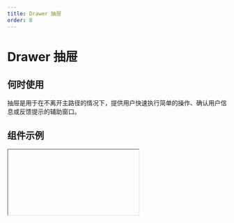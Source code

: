 ```yaml
---
title: Drawer 抽屉
order: 8
---
```


# Drawer 抽屉

## 何时使用

抽屉是用于在不离开主路径的情况下，提供用户快速执行简单的操作、确认用户信息或反馈提示的辅助窗口。

## 组件示例


<Iframe url="https://www.aliwork.com/developer/drawer-v2?isRenderNav=false" />

## 组件属性


<AttrTable
  dataSource={[
    {
      code: 'title',
      type: 'string',
      default: `'Drawer标题'`,
      desc: '抽屉标题',
    },
    {
      code: 'width',
      type: 'number',
      default: '-',
      desc: '抽屉框宽度',
    },
    {
      code: 'height',
      type: 'number',
      default: '-',
      desc: '抽屉框高度',
    },
    {
      code: 'visible',
      type: 'boolean',
      default: 'false',
      desc: '抽屉是否显示',
    },
    {
      code: 'hasMask',
      type: 'boolean',
      default: 'true',
      desc: '遮罩是否显示',
    },
    {
      code: 'placement',
      type: `'right' | 'top' | 'bottom' | 'left'`,
      default: `'right'`,
      desc: 'Drawer弹出位置',
    },
    {
      code: 'closeable',
      type: `'esc' | 'mask'`,
      default: `'esc'`,
      desc: '关闭对话框方式，esc：点击 ESC 按键关闭、mask：点击遮罩关闭',
    },
    {
      code: 'footer',
      type: 'boolean',
      default: 'true',
      desc: '底部按钮是否显示',
    },
    {
      code: 'footerAlign',
      type: `'left' | 'center' | 'right'`,
      default: `'right'`,
      desc: '对话框确定按钮和取消按钮对齐方式',
    },
    {
      code: 'footerActions',
      type: `'cancel,ok' | 'cancel,ok' | 'ok' | 'cancel'`,
      default: `'cancel,ok'`,
      desc: '对话框底部默认按钮排列方式，cancel代表取消按钮，ok代表确定按钮',
    },
    {
      code: 'onOk',
      type: '() => void',
      default: '-',
      desc: '点击确定按钮时事件',
    },
    {
      code: 'onCancel',
      type: '() => void',
      default: '-',
      desc: '点击取消按钮时事件',
    },
    {
      code: 'onClose',
      type: '() => void',
      default: '-',
      desc: 'Drawer关闭时事件',
    },
    {
      code: 'afterClose',
      type: '() => void',
      default: '-',
      desc: 'Drawer关闭后事件',
    },
    {
      code: 'afterOpen',
      type: '() => void',
      default: '-',
      desc: 'Drawer打开后事件',
    },
    {
      code: 'confirmStyle',
      type: `'primary' | 'warning' | 'ghostLight' | 'ghostDark'`,
      default: `'primary'`,
      desc: '确定按钮类型，参考 **Button** 组件的[文档](/docs/components/basic/button#组件属性)',
    },
    {
      code: 'cancelText',
      type: 'string',
      default: `'取消'`,
      desc: '取消按钮文案',
    },
    {
      code: 'confirmText',
      type: 'string',
      default: `'确定'`,
      desc: '确定按钮内文案',
    },
    {
      code: 'confirmState',
      type: `'NORMAL' | 'DISABLED' | 'LOADING'`,
      default: `'NORMAL'`,
      desc: '确定按钮的确认状态',
    },
  ]}
/>
